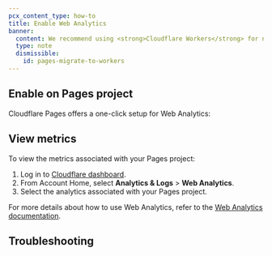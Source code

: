 ```yaml
---
pcx_content_type: how-to
title: Enable Web Analytics
banner:
  content: We recommend using <strong>Cloudflare Workers</strong> for new projects. For existing Pages projects, see our <a href="/workers/static-assets/migrate-from-pages/">migration guide</a> and <a href="/workers/static-assets/migrate-from-pages/#compatibility-matrix">compatibility matrix</a>.
  type: note
  dismissible:
    id: pages-migrate-to-workers
---
```



<Render file="web-analytics-definition" product="web-analytics" />

## Enable on Pages project

Cloudflare Pages offers a one-click setup for Web Analytics:

<Render file="web-analytics-setup" />

## View metrics

To view the metrics associated with your Pages project:

1. Log in to [Cloudflare dashboard](https://dash.cloudflare.com/login).
2. From Account Home, select **Analytics & Logs** > **Web Analytics**.
3. Select the analytics associated with your Pages project.

For more details about how to use Web Analytics, refer to the [Web Analytics documentation](/web-analytics/data-metrics/).

## Troubleshooting

<Render file="web-analytics-troubleshooting" product="web-analytics" />
